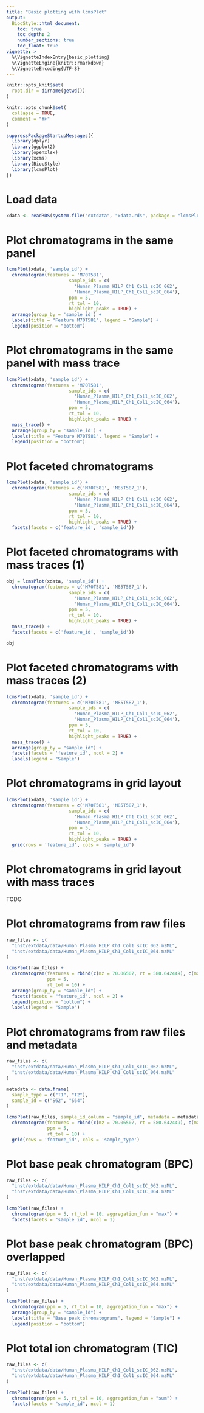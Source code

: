 ```yaml
---
title: "Basic plotting with lcmsPlot"
output:
  BiocStyle::html_document:
    toc: true
    toc_depth: 2  
    number_sections: true  
    toc_float: true
vignette: >
  %\VignetteIndexEntry{basic_plotting}
  %\VignetteEngine{knitr::rmarkdown}
  %\VignetteEncoding{UTF-8}
---
```


```r
knitr::opts_knit$set(
  root.dir = dirname(getwd())
)

knitr::opts_chunk$set(
  collapse = TRUE,
  comment = "#>"
)

suppressPackageStartupMessages({
  library(dplyr)
  library(ggplot2)
  library(openxlsx)
  library(xcms)
  library(BiocStyle)
  library(lcmsPlot)
})
```

# Load data

```r
xdata <- readRDS(system.file("extdata", "xdata.rds", package = "lcmsPlot"))
```

# Plot chromatograms in the same panel

```r
lcmsPlot(xdata, 'sample_id') +
  chromatogram(features = 'M70T581',
                       sample_ids = c(
                         'Human_Plasma_HILP_Ch1_Col1_scIC_062',
                         'Human_Plasma_HILP_Ch1_Col1_scIC_064'),
                       ppm = 5,
                       rt_tol = 10,
                       highlight_peaks = TRUE) +
  arrange(group_by = 'sample_id') +
  labels(title = "Feature M70T581", legend = "Sample") +
  legend(position = "bottom")
```

# Plot chromatograms in the same panel with mass trace

```r
lcmsPlot(xdata, 'sample_id') +
  chromatogram(features = 'M70T581',
                       sample_ids = c(
                         'Human_Plasma_HILP_Ch1_Col1_scIC_062',
                         'Human_Plasma_HILP_Ch1_Col1_scIC_064'),
                       ppm = 5,
                       rt_tol = 10,
                       highlight_peaks = TRUE) +
  mass_trace() +
  arrange(group_by = 'sample_id') +
  labels(title = "Feature M70T581", legend = "Sample") +
  legend(position = "bottom")
```

# Plot faceted chromatograms

```r
lcmsPlot(xdata, 'sample_id') +
  chromatogram(features = c('M70T581', 'M85T587_1'),
                       sample_ids = c(
                         'Human_Plasma_HILP_Ch1_Col1_scIC_062',
                         'Human_Plasma_HILP_Ch1_Col1_scIC_064'),
                       ppm = 5,
                       rt_tol = 10,
                       highlight_peaks = TRUE) +
  facets(facets = c('feature_id', 'sample_id'))
```

# Plot faceted chromatograms with mass traces (1)

```r
obj = lcmsPlot(xdata, 'sample_id') +
  chromatogram(features = c('M70T581', 'M85T587_1'),
                       sample_ids = c(
                         'Human_Plasma_HILP_Ch1_Col1_scIC_062',
                         'Human_Plasma_HILP_Ch1_Col1_scIC_064'),
                       ppm = 5,
                       rt_tol = 10,
                       highlight_peaks = TRUE) +
  mass_trace() +
  facets(facets = c('feature_id', 'sample_id'))

obj
```

# Plot faceted chromatograms with mass traces (2) 

```r
lcmsPlot(xdata, 'sample_id') +
  chromatogram(features = c('M70T581', 'M85T587_1'),
                       sample_ids = c(
                         'Human_Plasma_HILP_Ch1_Col1_scIC_062',
                         'Human_Plasma_HILP_Ch1_Col1_scIC_064'),
                       ppm = 5,
                       rt_tol = 10,
                       highlight_peaks = TRUE) +
  mass_trace() +
  arrange(group_by = "sample_id") +
  facets(facets = 'feature_id', ncol = 2) +
  labels(legend = "Sample")
```

# Plot chromatograms in grid layout

```r
lcmsPlot(xdata, 'sample_id') +
  chromatogram(features = c('M70T581', 'M85T587_1'),
                       sample_ids = c(
                         'Human_Plasma_HILP_Ch1_Col1_scIC_062',
                         'Human_Plasma_HILP_Ch1_Col1_scIC_064'),
                       ppm = 5,
                       rt_tol = 10,
                       highlight_peaks = TRUE) +
  grid(rows = 'feature_id', cols = 'sample_id')
```

# Plot chromatograms in grid layout with mass traces

TODO

# Plot chromatograms from raw files

```r
raw_files <- c(
  "inst/extdata/data/Human_Plasma_HILP_Ch1_Col1_scIC_062.mzML",
  "inst/extdata/data/Human_Plasma_HILP_Ch1_Col1_scIC_064.mzML"
)

lcmsPlot(raw_files) +
  chromatogram(features = rbind(c(mz = 70.06507, rt = 580.642449), c(mz = 85.06472, rt = 587.131287)),
               ppm = 5,
               rt_tol = 10) +
  arrange(group_by = "sample_id") +
  facets(facets = "feature_id", ncol = 2) +
  legend(position = "bottom") +
  labels(legend = "Sample")
```

# Plot chromatograms from raw files and metadata

```r
raw_files <- c(
  "inst/extdata/data/Human_Plasma_HILP_Ch1_Col1_scIC_062.mzML",
  "inst/extdata/data/Human_Plasma_HILP_Ch1_Col1_scIC_064.mzML"
)

metadata <- data.frame(
  sample_type = c("T1", "T2"),
  sample_id = c("S62", "S64")
)

lcmsPlot(raw_files, sample_id_column = "sample_id", metadata = metadata) +
  chromatogram(features = rbind(c(mz = 70.06507, rt = 580.642449), c(mz = 85.06472, rt = 587.131287)),
               ppm = 5,
               rt_tol = 10) +
  grid(rows = 'feature_id', cols = 'sample_type')
```

# Plot base peak chromatogram (BPC)

```r
raw_files <- c(
  "inst/extdata/data/Human_Plasma_HILP_Ch1_Col1_scIC_062.mzML",
  "inst/extdata/data/Human_Plasma_HILP_Ch1_Col1_scIC_064.mzML"
)

lcmsPlot(raw_files) +
  chromatogram(ppm = 5, rt_tol = 10, aggregation_fun = "max") +
  facets(facets = "sample_id", ncol = 1)
```

# Plot base peak chromatogram (BPC) overlapped

```r
raw_files <- c(
  "inst/extdata/data/Human_Plasma_HILP_Ch1_Col1_scIC_062.mzML",
  "inst/extdata/data/Human_Plasma_HILP_Ch1_Col1_scIC_064.mzML"
)

lcmsPlot(raw_files) +
  chromatogram(ppm = 5, rt_tol = 10, aggregation_fun = "max") +
  arrange(group_by = "sample_id") +
  labels(title = "Base peak chromatograms", legend = "Sample") +
  legend(position = "bottom")
```

# Plot total ion chromatogram (TIC)

```r
raw_files <- c(
  "inst/extdata/data/Human_Plasma_HILP_Ch1_Col1_scIC_062.mzML",
  "inst/extdata/data/Human_Plasma_HILP_Ch1_Col1_scIC_064.mzML"
)

lcmsPlot(raw_files) +
  chromatogram(ppm = 5, rt_tol = 10, aggregation_fun = "sum") +
  facets(facets = "sample_id", ncol = 1)
```
